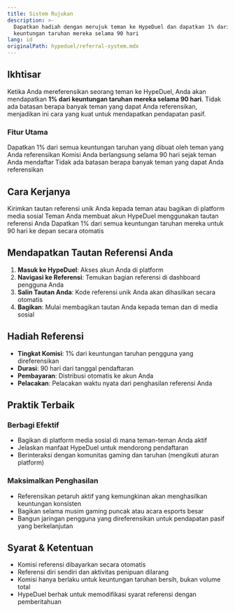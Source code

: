 ```yaml
---
title: Sistem Rujukan
description: >-
  Dapatkan hadiah dengan merujuk teman ke HypeDuel dan dapatkan 1% dari
  keuntungan taruhan mereka selama 90 hari
lang: id
originalPath: hypeduel/referral-system.mdx
---
```

## Ikhtisar

Ketika Anda mereferensikan seorang teman ke HypeDuel, Anda akan mendapatkan **1% dari keuntungan taruhan mereka selama 90 hari**. Tidak ada batasan berapa banyak teman yang dapat Anda referensikan, menjadikan ini cara yang kuat untuk mendapatkan pendapatan pasif.

### Fitur Utama

<CardGroup cols={3}>
  <Card title="Komisi 1%" icon="percent">
    Dapatkan 1% dari semua keuntungan taruhan yang dibuat oleh teman yang Anda referensikan
  </Card>
  <Card title="Durasi 90 Hari" icon="calendar">
    Komisi Anda berlangsung selama 90 hari sejak teman Anda mendaftar
  </Card>
  <Card title="Referensi Tak Terbatas" icon="infinity">
    Tidak ada batasan berapa banyak teman yang dapat Anda referensikan
  </Card>
</CardGroup>

## Cara Kerjanya

<Steps>
  <Step title="Bagikan Tautan Anda">
    Kirimkan tautan referensi unik Anda kepada teman atau bagikan di platform media sosial
  </Step>
  <Step title="Teman Mendaftar">
    Teman Anda membuat akun HypeDuel menggunakan tautan referensi Anda
  </Step>
  <Step title="Mulai Mendapatkan">
    Dapatkan 1% dari semua keuntungan taruhan mereka untuk 90 hari ke depan secara otomatis
  </Step>
</Steps>

## Mendapatkan Tautan Referensi Anda

1. **Masuk ke HypeDuel**: Akses akun Anda di platform
2. **Navigasi ke Referensi**: Temukan bagian referensi di dashboard pengguna Anda
3. **Salin Tautan Anda**: Kode referensi unik Anda akan dihasilkan secara otomatis
4. **Bagikan**: Mulai membagikan tautan Anda kepada teman dan di media sosial

## Hadiah Referensi

- **Tingkat Komisi**: 1% dari keuntungan taruhan pengguna yang direferensikan
- **Durasi**: 90 hari dari tanggal pendaftaran
- **Pembayaran**: Distribusi otomatis ke akun Anda
- **Pelacakan**: Pelacakan waktu nyata dari penghasilan referensi Anda

## Praktik Terbaik

### Berbagi Efektif
- Bagikan di platform media sosial di mana teman-teman Anda aktif
- Jelaskan manfaat HypeDuel untuk mendorong pendaftaran
- Berinteraksi dengan komunitas gaming dan taruhan (mengikuti aturan platform)

### Maksimalkan Penghasilan
- Referensikan petaruh aktif yang kemungkinan akan menghasilkan keuntungan konsisten
- Bagikan selama musim gaming puncak atau acara esports besar
- Bangun jaringan pengguna yang direferensikan untuk pendapatan pasif yang berkelanjutan

## Syarat & Ketentuan

- Komisi referensi dibayarkan secara otomatis
- Referensi diri sendiri dan aktivitas penipuan dilarang
- Komisi hanya berlaku untuk keuntungan taruhan bersih, bukan volume total
- HypeDuel berhak untuk memodifikasi syarat referensi dengan pemberitahuan
